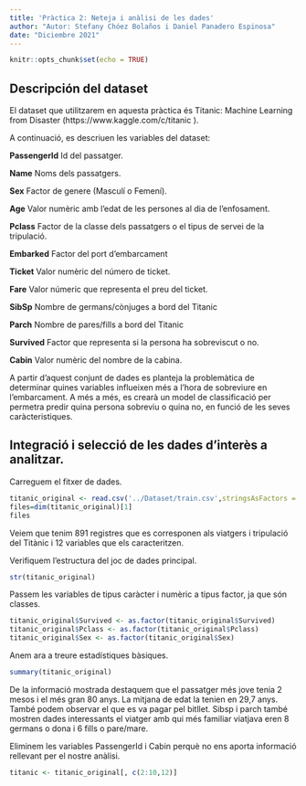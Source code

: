 ```yaml
---
title: 'Pràctica 2: Neteja i anàlisi de les dades'
author: "Autor: Stefany Chóez Bolaños i Daniel Panadero Espinosa"
date: "Diciembre 2021"
---
```


```r
knitr::opts_chunk$set(echo = TRUE)
```

## Descripción del dataset

El dataset que utilitzarem en aquesta pràctica és Titanic: Machine Learning from Disaster (https://www.kaggle.com/c/titanic ).

A continuació, es descriuen les variables del dataset:

**PassengerId**
   Id del passatger.
   
**Name**
   Noms dels passatgers.
    
**Sex**
    Factor de genere (Masculí o Femení).
    
**Age**
    Valor numèric amb l'edat de les persones al dia de l'enfosament.
    
**Pclass**
    Factor de la classe dels passatgers o el tipus de servei de la tripulació.

**Embarked**
    Factor del port d'embarcament
    
**Ticket**
    Valor numèric del número de ticket.

**Fare**
    Valor númeric que representa el preu del ticket.
    
**SibSp**
    Nombre de germans/cònjuges a bord del Titanic
    
**Parch**
    Nombre de pares/fills a bord del Titanic
    
**Survived**
    Factor que representa si la persona ha sobreviscut o no.

**Cabin**
    Valor numèric del nombre de la cabina.
    
A partir d'aquest conjunt de dades es planteja la problemàtica de determinar quines variables influeixen més a l'hora de sobreviure en l'embarcament. A més a més, es crearà un model de classificació per permetra predir quina persona sobreviu o quina no, en funció de les seves caràcteristiques.


## Integració i selecció de les dades d’interès a analitzar.

Carreguem el fitxer de dades.

```r
titanic_original <- read.csv('../Dataset/train.csv',stringsAsFactors = FALSE)
files=dim(titanic_original)[1]
files
```
Veiem que tenim 891 registres que es corresponen als viatgers i tripulació del Titànic i 12 variables que els caracteritzen.

Verifiquem l'estructura del joc de dades principal.

```r
str(titanic_original)
```
Passem les variables de tipus caràcter i numèric a tipus factor, ja que són classes.

```r
titanic_original$Survived <- as.factor(titanic_original$Survived)
titanic_original$Pclass <- as.factor(titanic_original$Pclass)
titanic_original$Sex <- as.factor(titanic_original$Sex)
```


Anem ara a treure estadístiques bàsiques.
```r
summary(titanic_original)
```

De la informació mostrada destaquem que el passatger més jove tenia 2 mesos i el més gran 80 anys. La mitjana de edat la tenien en 29,7 anys. També podem observar el que es va pagar pel bitllet. Sibsp i parch també mostren dades interessants el viatger amb qui més familiar viatjava eren 8 germans o dona i 6 fills o pare/mare.


Eliminem les variables PassengerId i Cabin perquè no ens aporta informació rellevant per el nostre anàlisi.

```r
titanic <- titanic_original[, c(2:10,12)]
```

    